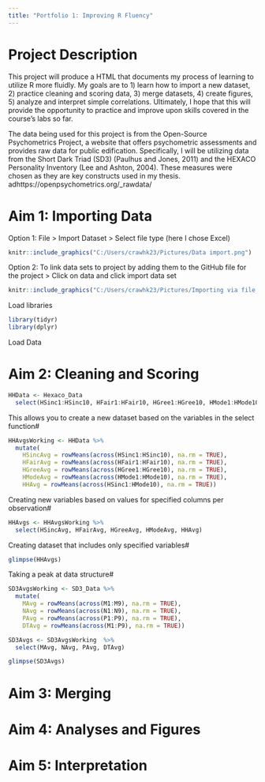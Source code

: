 ```yaml
---
title: "Portfolio 1: Improving R Fluency"
---
```


# Project Description 

This project will produce a HTML that documents my process of learning to utilize R more fluidly. My goals are to 1) learn how to import a new dataset, 2) practice cleaning and scoring data, 3) merge datasets, 4) create figures, 5) analyze and interpret simple correlations. Ultimately, I hope that this will provide the opportunity to practice and improve upon skills covered in the course's labs so far.  

The data being used for this project is from the Open-Source Psychometrics Project, a website that offers psychometric assessments and provides raw data for public edification. Specifically, I will be utilizing data from the Short Dark Triad (SD3) (Paulhus and Jones, 2011) and the HEXACO Personality Inventory (Lee and Ashton, 2004). These measures were chosen as they are key constructs used in my thesis. adhttps://openpsychometrics.org/_rawdata/

# Aim 1: Importing Data

Option 1: File > Import Dataset > Select file type (here I chose Excel)
```r
knitr::include_graphics("C:/Users/crawhk23/Pictures/Data import.png")
```

Option 2: To link data sets to project by adding them to the GitHub file for the project > Click on data and click import data set

```r
knitr::include_graphics("C:/Users/crawhk23/Pictures/Importing via file.png")
```

Load libraries 
```r
library(tidyr)
library(dplyr)
```

Load Data

# Aim 2: Cleaning and Scoring

```r
HHData <- Hexaco_Data
  select(HSinc1:HSinc10, HFair1:HFair10, HGree1:HGree10, HMode1:HMode10)
```
This allows you to create a new dataset based on the variables in the select function# 

```r
HHAvgsWorking <- HHData %>%
  mutate(
    HSincAvg = rowMeans(across(HSinc1:HSinc10), na.rm = TRUE),
    HFairAvg = rowMeans(across(HFair1:HFair10), na.rm = TRUE),
    HGreeAvg = rowMeans(across(HGree1:HGree10), na.rm = TRUE),
    HModeAvg = rowMeans(across(HMode1:HMode10), na.rm = TRUE),
    HHAvg = rowMeans(across(HSinc1:HMode10), na.rm = TRUE))
```
Creating new variables based on values for specified columns per observation#

```r
HHAvgs <- HHAvgsWorking %>%
  select(HSincAvg, HFairAvg, HGreeAvg, HModeAvg, HHAvg)
```
Creating dataset that includes only specified variables# 

```r
glimpse(HHAvgs)
```
Taking a peak at data structure#


```r
SD3AvgsWorking <- SD3_Data %>%
  mutate(
    MAvg = rowMeans(across(M1:M9), na.rm = TRUE),
    NAvg = rowMeans(across(N1:N9), na.rm = TRUE),
    PAvg = rowMeans(across(P1:P9), na.rm = TRUE),
    DTAvg = rowMeans(across(M1:P9), na.rm = TRUE))
```

```r
SD3Avgs <- SD3AvgsWorking  %>%
  select(MAvg, NAvg, PAvg, DTAvg)
```

```r
glimpse(SD3Avgs)
```
# Aim 3: Merging 
# Aim 4: Analyses and Figures 
# Aim 5: Interpretation



